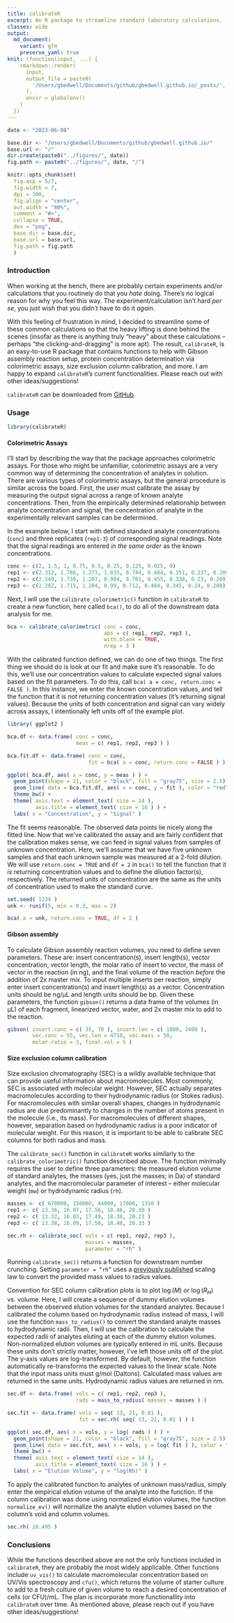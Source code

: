 ```yaml
---
title: calibrateR
excerpt: An R package to streamline standard laboratory calculations.
classes: wide
output:
  md_document:
    variant: gfm
    preserve_yaml: true
knit: (function(input, ...) {
    rmarkdown::render(
      input,
      output_file = paste0(
        '/Users/gbedwell/Documents/github/gbedwell.github.io/_posts/', '2023-06-08', '-', 'calibrateR','.md'
      ),
      envir = globalenv()
    )
  })
---
```


```r
date <- "2023-06-08"

base.dir <- "/Users/gbedwell/Documents/github/gbedwell.github.io/"
base.url <- "/"
dir.create(paste0("../figures/", date))
fig.path <- paste0("../figures/", date, "/")

knitr::opts_chunk$set(
  fig.asp = 5/7,
  fig.width = 7,
  dpi = 300,
  fig.align = "center",
  out.width = "80%",
  comment = "#>",
  collapse = TRUE,
  dev = "png",
  base.dir = base.dir, 
  base.url = base.url,
  fig.path = fig.path
  )
```

### Introduction

When working at the bench, there are probably certain experiments and/or calculations that you routinely do that you <i>hate</i> doing. There's no logical reason for why you feel this way. The experiment/calculation isn't hard <i>per se</i>, you just wish that you didn't have to do it <i>again</i>. 

With this feeling of frustration in mind, I decided to streamline some of these common calculations so that the heavy lifting is done behind the scenes (insofar as there is anything truly "heavy" about these calculations -- perhaps "the clicking-and-dragging" is more apt). The result, <code>calibrateR</code>, is an easy-to-use R package that contains functions to help with Gibson assembly reaction setup, protein concentration determination via colorimetric assays, size exclusion column calibration, and more. I am happy to expand <code>calibrateR</code>'s current functionalities. Please reach out with other ideas/suggestions!

<code>calibrateR</code> can be downloaded from [GitHub](https://github.com/gbedwell/calibrateR). 

### Usage

```r
library(calibrateR)
```

#### Colorimetric Assays

I'll start by describing the way that the package approaches colorimetric assays. For those who might be unfamiliar, colorimetric assays are a very common way of determining the concentration of analytes in solution. There are various types of colorimetric assays, but the general procedure is similar across the board. First, the user must calibrate the assay by measuring the output signal across a range of known analyte concentrations. Then, from the empirically determined relationship between analyte concentration and signal, the concentration of analyte in the experimentally relevant samples can be determined.

In the example below, I start with defined standard analyte concentrations (<code>conc</code>) and three replicates (<code>rep1-3</code>) of corresponding signal readings. Note that the signal readings are entered <i>in the same order</i> as the known concentrations.

```r
conc <- c(2, 1.5, 1, 0.75, 0.5, 0.25, 0.125, 0.025, 0)
rep1 <- c(2.312, 1.786, 1.273, 1.035, 0.744, 0.484, 0.351, 0.237, 0.209)
rep2 <- c(2.249, 1.739, 1.207, 0.984, 0.701, 0.455, 0.338, 0.23, 0.209)
rep3 <- c(2.282, 1.715, 1.204, 0.99, 0.712, 0.484, 0.345, 0.24, 0.208)
```

Next, I will use the <code>calibrate_colorimetric()</code> function in <code>calibrateR</code> to create a new function, here called <code>bca()</code>, to do all of the downstream data analysis for me.

```r
bca <- calibrate_colorimetric( conc = conc,
                               abs = c( rep1, rep2, rep3 ),
                               with.blank = TRUE,
                               nrep = 3 )
```

With the calibrated function defined, we can do one of two things. The first thing we should do is look at our fit and make sure it's reasonable. To do this, we'll use our concentration values to calculate expected signal values based on the fit parameters. To do this, call <code>bca( a = conc, return.conc = FALSE )</code>. In this instance, we enter the known concentration values, and tell the function that it is <i>not</i> returning concentration values (it's returning signal values). Because the units of both concentration and signal can vary widely across assays, I intentionally left units off of the example plot.

```r
library( ggplot2 )

bca.df <- data.frame( conc = conc,
                      meas = c( rep1, rep2, rep3 ) )

bca.fit.df <- data.frame( conc = conc, 
                          fit = bca( a = conc, return.conc = FALSE ) )

ggplot( bca.df, aes( x = conc, y = meas ) ) +
  geom_point(shape = 21, color = "black", fill = "gray75", size = 2.5) +
  geom_line( data = bca.fit.df, aes( x = conc, y = fit ), color = "red", linewidth = 0.75 ) +
  theme_bw() + 
  theme( axis.text = element_text( size = 14 ),
         axis.title = element_text( size = 16 ) ) +
  labs( x = "Concentration", y = "Signal" )
```
The fit seems reasonable. The observed data points lie nicely along the fitted line. Now that we've calibrated the assay and are fairly confident that the calibration makes sense, we can feed in signal values from samples of unknown concentration. Here, we'll assume that we have five unknown samples and that each unknown sample was measured at a 2-fold dilution. We will use <code>return.conc = TRUE</code> and <code>df = 2</code> in <code>bca()</code> to tell the function that it <i>is</i> returning concentration values and to define the dilution factor(s), respectively. The returned units of concentration are the same as the units of concentration used to make the standard curve.

```r
set.seed( 1234 )
unk <- runif(5, min = 0.3, max = 2)

bca( a = unk, return.conc = TRUE, df = 2 )
```

#### Gibson assembly

To calculate Gibson assembly reaction volumes, you need to define seven parameters. These are: insert concentration(s), insert length(s), vector concentration, vector length, the molar ratio of insert to vector, the mass of vector in the reaction (in ng), and the final volume of the reaction <i>before</i> the addition of 2x master mix. To input multiple inserts per reaction, simply enter insert concentration(s) and insert length(s) as a vector. Concentration units should be ng/µL and length units should be bp. Given these parameters, the function <code>gibson()</code> returns a data frame of the volumes (in µL) of each fragment, linearized vector, water, and 2x master mix to add to the reaction.

```r
gibson( insert.conc = c( 35, 78 ), insert.len = c( 1800, 2400 ),
        vec.conc = 55, vec.len = 4710, vec.mass = 50,
        molar.ratio = 3, final.vol = 5 )
```

#### Size exclusion column calibration

Size exclusion chromatography (SEC) is a wildly available technique that can provide useful information about macromolecules. Most commonly, SEC is associated with molecular weight. However, SEC actually separates macromolecules according to their hydrodynamic radius (or Stokes radius). For macromolecules with similar overall shapes, changes in hydrodynamic radius are due predominantly to changes in the number of atoms present in the molecule (i.e., its mass). For macromolecules of different shapes, however, separation based on hydrodynamic radius is a poor indicator of molecular weight. For this reason, it is important to be able to calibrate SEC columns for both radius and mass.

The <code>calibrate_sec()</code> function in <code>calibrateR</code> works similarly to the <code>calibrate_colorimetric()</code> function described above. The function minimally requires the user to define three parameters: the measured elution volume of standard analytes, the masses (yes, just the masses; in Da) of standard analytes, and the macromolecular parameter of interest -- either molecular weight (<code>mw</code>) or hydrodynamic radius (<code>rh</code>).

```r
masses <- c( 670000, 158000, 44000, 17000, 1350 )
rep1 <- c( 13.36, 16.07, 17.56, 18.46, 20.30 )
rep2 <- c( 13.32, 16.03, 17.49, 18.38, 20.23 )
rep3 <- c( 13.38, 16.09, 17.58, 18.48, 20.33 )
```

```r
sec.rh <- calibrate_sec( vols = c( rep1, rep2, rep3 ),
                         masses = masses,
                         parameter = "rh" )
```

Running <code>calibrate_sec()</code> returns a function for downstream number crunching. Setting <code>parameter = "rh"</code> uses a [previously published](https://febs.onlinelibrary.wiley.com/doi/full/10.1046/j.0014-2956.2001.02649.x?sid=nlm%3Apubmed) scaling law to convert the provided mass values to radius values.

Convention for SEC column calibration plots is to plot $\log{(M)}$ or $\log{(R_H)}$ vs. volume. Here, I will create a sequence of dummy elution volumes between the observed elution volumes for the standard analytes. Because I calibrated the column based on hydrodynamic radius instead of mass, I will use the function <code>mass_to_radius()</code> to convert the standard analyte masses to hydrodynamic radii. Then, I will use the calibration to calculate the expected radii of analytes eluting at each of the dummy elution volumes. Non-normalized elution volumes are typically entered in mL units. Because these units don't strictly matter, however, I've left those units off of the plot. The y-axis values are log-transformed. By default, however, the function automatically re-transforms the expected values to the linear scale. Note that the input mass units must g/mol (Daltons). Calculated mass values are returned in the same units. Hydrodynamic radius values are returned in nm.

```r
sec.df <- data.frame( vols = c( rep1, rep2, rep3 ),
                      rads = mass_to_radius( masses = masses ) )

sec.fit <- data.frame( vols = seq( 13, 21, 0.01 ),
                       fit = sec.rh( seq( 13, 21, 0.01 ) ) )

ggplot( sec.df, aes( x = vols, y = log( rads ) ) ) +
  geom_point(shape = 21, color = "black", fill = "gray75", size = 2.5) +
  geom_line( data = sec.fit, aes( x = vols, y = log( fit ) ), color = "red", linewidth = 0.75 ) +
  theme_bw() + 
  theme( axis.text = element_text( size = 14 ),
         axis.title = element_text( size = 16 ) ) +
  labs( x = "Elution Volume", y = "log(Rh)" )
```

To apply the calibrated function to analytes of unknown mass/radius, simply enter the empirical elution volume of the analyte into the function. If the column calibration was done using normalized elution volumes, the function <code>normalize_ev()</code> will normalize the analyte elution volumes based on the column's void and column volumes.

```r
sec.rh( 16.495 )
```

### Conclusions

While the functions described above are not the only functions included in <code>calibrateR</code>, they are probably the most widely applicable. Other functions include <code>uv_vis()</code> to calculate macromolecular concentration based on UV/Vis spectroscopy and <code>cfu()</code>, which returns the volume of starter culture to add to a fresh culture of given volume to reach a desired concentration of cells (or CFU)/mL. The plan is incorporate more functionallity into <code>calibrateR</code> over time. As mentioned above, please reach out if you have other ideas/suggestions!




















